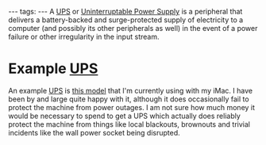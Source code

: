 ---
tags:
---
A [[UPS]] or [[Uninterruptable Power Supply]] is a peripheral that delivers a battery-backed and surge-protected supply of electricity to a computer (and possibly its other peripherals as well) in the event of a power failure or other irregularity in the input stream.

= Example [[UPS]] =

An example [[UPS]] is [http://www.apc.com/resource/include/techspec_index.cfm?base_sku=BR1500 this model] that I'm currently using with my iMac. I have been by and large quite happy with it, although it does occasionally fail to protect the machine from power outages. I am not sure how much money it would be necessary to spend to get a UPS which actually does reliably protect the machine from things like local blackouts, brownouts and trivial incidents like the wall power socket being disrupted.
